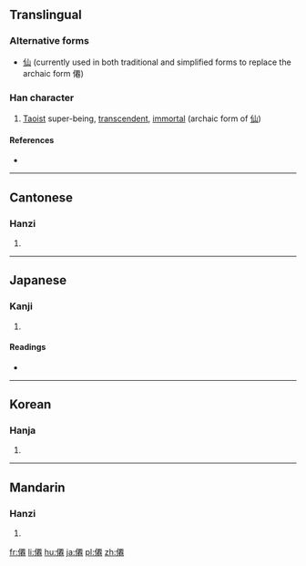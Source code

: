 ==Translingual==

===Alternative forms===
* [[仙]] (currently used in both traditional and simplified forms to replace the archaic form 僊)

===Han character===
{{Han char|rn=9|rad=人|as=11|sn=13|four=21212|canj=OMWU|ids=⿰亻䙴}}

# [[Taoist]] super-being, [[transcendent]], [[immortal]] (archaic form of [[仙]])

====References====
* {{Han ref|kx=0115.290|dkj=01055|dj=0246.150|hdz=10209.020|uh=50CA|ud=20682|bh=DCB9|bd=56505}}

----

==Cantonese==

===Hanzi===
{{yue-hanzi|jyut=|y=sin1}}

# {{defn|lang=yue|sort=人11}}

----

==Japanese==

===Kanji===
{{ja-kanji|grade=|rs=人11}}

# {{defn|lang=ja|sort=人11}}

====Readings====
* {{ja-readings|on=[[せん]] (sen)|kun=[[やまびと]] (yamabito), [[せんにん]] (sennin)}}

----

==Korean==

===Hanja===
{{ko-hanja|hangeul=[[선]]|rv=seon|mr=sŏn}}

# {{defn|lang=ko|sort=人11}}

----

==Mandarin==

===Hanzi===
{{cmn-hanzi|pin=[[xiān]] ([[xian1]])|wg=hsien<sup>1</sup>}}

# {{defn|lang=cmn|sort=人11}}

[[fr:僊]]
[[li:僊]]
[[hu:僊]]
[[ja:僊]]
[[pl:僊]]
[[zh:僊]]
